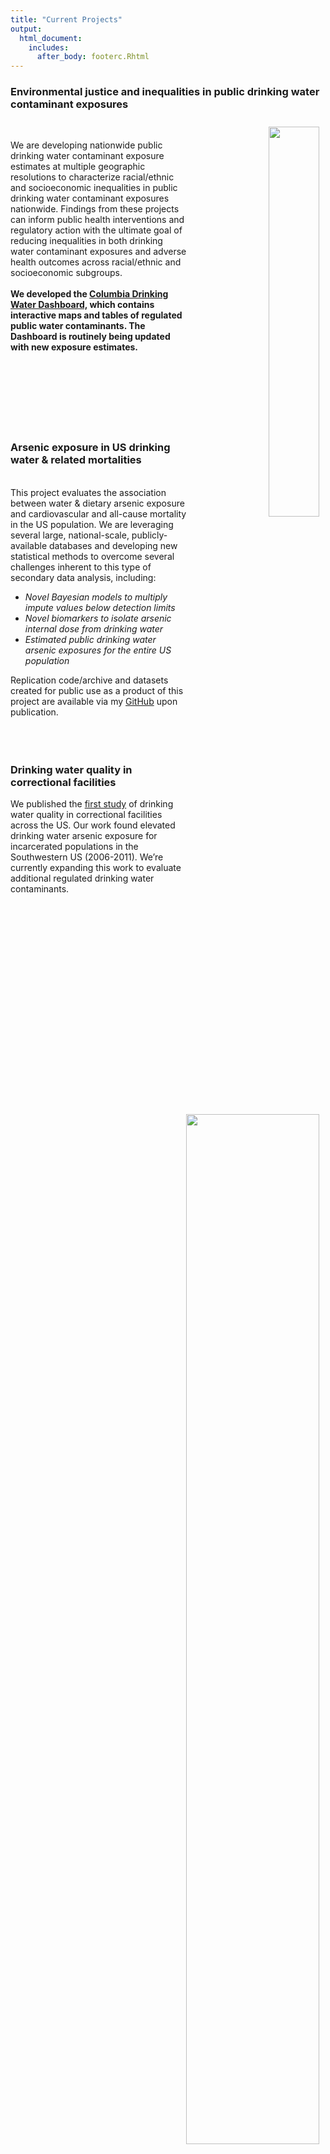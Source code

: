 ```yaml
---
title: "Current Projects"
output:
  html_document:
    includes:
      after_body: footerc.Rhtml
---
```


### Environmental justice and inequalities in public drinking water contaminant exposures

<p style="text-align:right;"><img src="SocioCCMap.png" style="width:40%; border:0px solid #525252" ALIGN = "right" HSPACE="10" VSPACE="10"/></p>
<br>

We are developing nationwide public drinking water contaminant exposure estimates at multiple geographic resolutions to characterize racial/ethnic and socioeconomic inequalities in public drinking water contaminant exposures nationwide. Findings from these projects can inform public health interventions and regulatory action with the ultimate goal of reducing inequalities in both drinking water contaminant exposures and adverse health outcomes across racial/ethnic and socioeconomic subgroups. 
<br>
<br>
<b>We developed the [Columbia Drinking Water Dashboard,](https://msph.shinyapps.io/drinking-water-dashboard/) which contains interactive maps and tables of regulated public water contaminants. The Dashboard is routinely being updated with new exposure estimates. </b>
<br>
<br>
<br>
<br>
<br>
<br>
<br>
<br>

### Arsenic exposure in US drinking water & related mortalities
<p style="text-align:right;"><img src="MapGifAug.gif" style="width:65%; border:0px solid #525252" ALIGN = "right" HSPACE="10" VSPACE="10"/></p>
<br>
This project evaluates the association between water & dietary arsenic exposure and cardiovascular and all-cause mortality in the US population. We are leveraging several large, national-scale, publicly-available databases and developing new statistical methods to overcome several challenges inherent to this type of secondary data analysis, including:
<ul><li><i>Novel Bayesian models to multiply impute values below detection limits</i></li>
<li><i>Novel biomarkers to isolate arsenic internal dose from drinking water</i></li>
<li><i>Estimated public drinking water arsenic exposures for the entire US population</i></li></ul>
Replication code/archive and datasets created for public use as a product of this project are available via my [GitHub](https://github.com/annenigra/epa-public-water-arsenic) upon publication.
<br>
<br>
<br>
<br>

### Drinking water quality in correctional facilities
We published the [first study](https://www.ncbi.nlm.nih.gov/pubmed/32585331) of drinking water quality in correctional facilities across the US. Our work found elevated drinking water arsenic exposure for incarcerated populations in the Southwestern US (2006-2011). We're currently expanding this work to evaluate additional regulated drinking water contaminants.
<p style="text-align:center;"><img src="PrisonArsenic.jpg" style="width:100%; border:0px solid #525252" ALIGN = "center" HSPACE="10" VSPACE="10"/></p>
<br>
<br>
<br>
<br>

### Mercury exposure assessment: a community-directed research project
We are working with community-based collaborators in the Northern Plains to design and implement a pilot study to characterize mercury exposure in tribal communities using both biomonitoring and environmental monitoring. A key component of this project is the inclusion of local high school students in field work/data collection, data analysis, and results dissemination. We mentor local students through high school science fair projects related to population- and community-level metal exposure assessment and plan to expand this collaboration further beyond the aims of this specific project.
<br>
<img src="soilhg.jpg" style="width:20%; border:2px solid #525252"/>
<img src="hgair2.jpg" style="width:20%; border:2px solid #525252"/>
<img src="riverhg.jpg" style="width:35%; border:2px solid #525252"/>
<img src="hgbags.jpg" style="width:20%; border:2px solid #525252"/>

<br>






